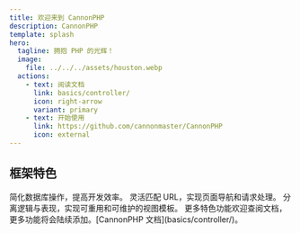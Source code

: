 ```yaml
---
title: 欢迎来到 CannonPHP
description: CannonPHP
template: splash
hero:
  tagline: 拥抱 PHP 的光辉！
  image:
    file: ../../../assets/houston.webp
  actions:
    - text: 阅读文档
      link: basics/controller/
      icon: right-arrow
      variant: primary
    - text: 开始使用
      link: https://github.com/cannonmaster/CannonPHP
      icon: external
---
```



## 框架特色

<CardGrid stagger>
  <Card title="CP ORM" icon="pencil">
    简化数据库操作，提高开发效率。
  </Card>
  <Card title="CP Routing" icon="add-document">
    灵活匹配 URL，实现页面导航和请求处理。
  </Card>
  <Card title="模版引擎" icon="setting">
    分离逻辑与表现，实现可重用和可维护的视图模板。
  </Card>
  <Card title="还有更多" icon="open-book">
    更多特色功能欢迎查阅文档，更多功能将会陆续添加。[CannonPHP
    文档](basics/controller/)。
  </Card>
</CardGrid>
